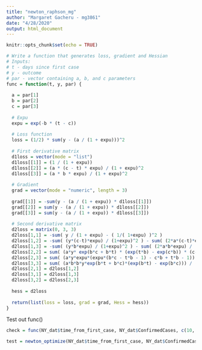 ```yaml
---
title: "newton_raphson_mg"
author: "Margaret Gacheru - mg3861"
date: "4/28/2020"
output: html_document
---
```


```r
knitr::opts_chunk$set(echo = TRUE)
```

```r

# Write a function that generates loss, gradient and Hessian
# Inputs: 
# t - days since first case
# y - outcome
# par - vector containing a, b, and c parameters
func = function(t, y, par) {
  
  a = par[1]
  b = par[2]
  c = par[3]
  
  # Expu
  expu = exp(-b * (t - c))
  
  # Loss function
  loss = (1/2) * sum(y - (a / (1 + expu)))^2
  
  # First derivative matrix
  d1loss = vector(mode = "list")
  d1loss[[1]] = (1 / (1 + expu))
  d1loss[[2]] = (a * (c - t) * expu) / (1 + expu)^2
  d1loss[[3]] = (a * b * expu) / (1 + expu)^2
  
  # Gradient
  grad = vector(mode = "numeric", length = 3)
  
  grad[[1]] = -sum(y - (a / (1 + expu)) * d1loss[[1]])
  grad[[2]] = sum(y - (a / (1 + expu)) * d1loss[[2]])
  grad[[3]] = sum(y - (a / (1 + expu)) * d1loss[[3]])
  
  # Second derivative matrix
  d2loss = matrix(0, 3, 3)
  d2loss[1,1] = -sum( y / (1 + expu) - ( 1/( 1+expu) )^2 )
  d2loss[1,2] = -sum( (y*(c-t)*expu) / (1+expu)^2 ) - sum( (2*a*(c-t)*expu) / (1+expu)^3 )
  d2loss[1,3] = -sum( (y*b*expu) / (1+expu)^2 ) - sum( (2*a*b*expu) / (1+expu)^3 )
  d2loss[2,2] = sum( (a*y* exp(b*c + b*t) * (exp(t*b) - exp(c*b)) * (c-t)^2) / (exp(c*b) + exp(t*b))^3 ) + sum( (a*a*expu*(2*expu - 1)*(c-t)^2) / (1+expu)^4 )
  d2loss[2,3] = sum( (a*y*expu*(expu*(b*c - t*b - 1) - c*b + t*b - 1)) / (1+expu)^3 ) + sum( (a*a*expu*(expu*(2*b*c - 2*t*b - 1) - c*b + t*b - 1)) / (1+expu)^4 )
  d2loss[3,3] = sum( (a*b*b*y*exp(b*t + b*c)*(exp(b*t) - exp(b*c))) / (exp(b*t) + exp(b*c))^3 ) + sum( (a*a*b*b*expu*(2*expu -1)) / (1+expu)^4 )
  d2loss[2,1] = d2loss[1,2]
  d2loss[3,1] = d2loss[1,3]
  d2loss[3,2] = d2loss[2,3]  
  
  hess = d2loss
  
  return(list(loss = loss, grad = grad, Hess = hess)) 
}


```

Test out func()

```r

check = func(NY_dat$time_from_first_case, NY_dat$ConfirmedCases, c(10, 10, 10))

test = newton_optimize(NY_dat$time_from_first_case, NY_dat$ConfirmedCases, c(10, 10, 10))

```

